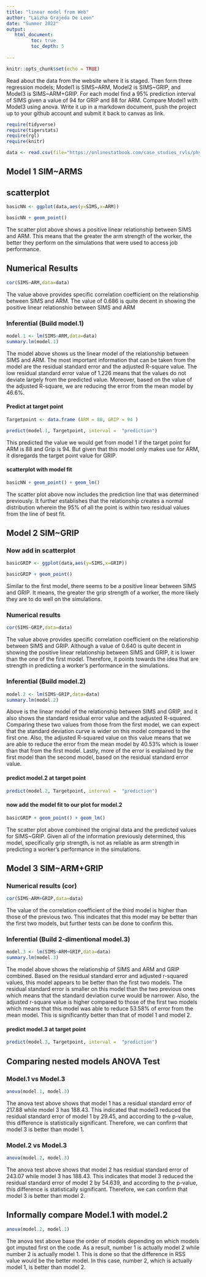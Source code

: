 ```yaml
---
title: "linear model from Web"
author: "Laizha Grajeda De Leon"
date: "Summer 2022"
output:
   html_document:
         toc: true
         toc_depth: 5
        
---
```


```r
knitr::opts_chunk$set(echo = TRUE)
```

Read about the data from the website where it is staged.  Then form three regression models; Model1 is SIMS~ARM, Model2 is SIMS~GRIP, and Model3 is SIMS~ARM+GRIP. For each model find a 95% prediction interval of SIMS given a value of 94  for GRIP and 88 for ARM. Compare Model1 with Model3 using anova. Write it up in a markdown document, push the project up to your github account and submit it back to canvas as link. 

 


```r
require(tidyverse)
require(tigerstats)
require(rgl)
require(knitr)

```

```r
data <- read.csv(file="https://onlinestatbook.com/case_studies_rvls/physical_strength/data.txt",sep="",header=TRUE)  

```

## Model 1 SIM~ARMS

## scatterplot


```r
basicNN <- ggplot(data,aes(y=SIMS,x=ARM))
```


```r
basicNN + geom_point()
```

The scatter plot above shows a positive linear relationship between SIMS and ARM. This means that the greater the arm strength of the worker, the better they perform on the simulations that were used to access job performance. 


## Numerical Results


```r
cor(SIMS~ARM,data=data)
```

The value above provides specific correlation coefficient on the relationship between SIMS and ARM. The value of 0.686 is quite decent in showing the positive linear relationshio between SIMS and ARM



### Inferential  (Build model.1)
   
```r
model.1 <- lm(SIMS~ARM,data=data)
summary.lm(model.1)
```
   
The model above shows us the linear model of the relationship between SIMS and ARM. The most important information that can be taken from the model are the residual standard error and the adjusted R-square value. The low residual 
standard error value of 1.226 means that the values do not deviate largely from the predicted value. Moreover, based on the value of the adjusted R-square, we are reducing the error from the mean model by 46.6%. 

  
#### Predict at target point

```r
Targetpoint <- data.frame (ARM = 88, GRIP = 94 )
```


```r
predict(model.1, Targetpoint, interval =  "prediction")
```

This predicted the value we would get from model 1 if the target point for ARM is 88 and Grip is 94. But given that this model only makes use for ARM, it disregards the target point value for GRIP. 


#### scatterplot with model fit
  
  

```r
basicNN + geom_point() + geom_lm()
```

The scatter plot above now includes the prediction line that was determined previously. It further establishes that the relationship creates a normal distribution wherein the 95% of all the point is within two residual values from the line of best fit. 


## Model 2 SIM~GRIP

### Now add in scatterplot

```r
basicGRIP <- ggplot(data,aes(y=SIMS,x=GRIP))
```


```r
basicGRIP + geom_point()
```

Similar to the first model, there seems to be a positive linear between SIMS and GRIP. It means, the greater the grip strength of a worker, the more likely they are to do well on the simulations.



### Numerical results 

```r
cor(SIMS~GRIP,data=data)
```

 The value above provides specific correlation coefficient on the relationship between SIMS and GRIP. Although a  value of 0.640 is quite decent in showing the positive linear relationship between SIMS and GRIP, it is lower than the one of the first model. Therefore, it points towards the idea that are strength in predicting a worker's performance in the simulations. 


### Inferential  (Build model.2)
  
 
```r
model.2 <- lm(SIMS~GRIP,data=data)
summary.lm(model.2)
```
 
 
Above is the linear model of the relationship between SIMS and GRIP, and it also shows the standard residual error value and the adjusted R-squared. Comparing these two values from those from the first model, we can expect that the standard deviation curve is wider on this model compared to the first one. Also, the adjusted R-squared value on this value means that we are able to reduce the error from the mean model by 40.53% which is lower than that from the first model. Lastly, more of the error is explained by the first model than the second model, based on the residual standard error value.
  
  
  

#### predict model.2 at target point

```r
predict(model.2, Targetpoint, interval =  "prediction")
```



#### now add the model fit to our plot for model.2
  

```r
basicGRIP + geom_point() + geom_lm()
```

The scatter plot above combined the original data and the predicted values for SIMS~GRIP. Given all of the information previously determined, this model, specifically grip strength, is not as reliable as arm strength in predicting a worker's performance in the simulations. 



## Model 3 SIM~ARM+GRIP





### Numerical results (cor)

```r
cor(SIMS~ARM+GRIP,data=data)
```

  The value of the correlation coefficient of the third model is higher than those of the previous two. This indicates that this model may be better than the first two models, but further tests can be done to confirm this. 
  

### Inferential  (Build 2-dimentional model.3)

```r
model.3 <- lm(SIMS~ARM+GRIP,data=data)
summary.lm(model.3)
```

The model above shows the relationship of SIMS and ARM and GRIP combined. Based on the residual standard error and adjusted r-squared values, this model appears to be better than the first two models. The residual standard error is smaller on this model than the two previous ones which means that the standard deviation  curve would be narrower. Also, the adjusted r-square value is higher compared to those of the first two models which means that this model was able to reduce 53.58% of error from the mean model. This is significantly better than that of model 1 and model 2. 


#### predict model.3 at target point
  

```r
predict(model.3, Targetpoint, interval =  "prediction")
```


## Comparing nested models ANOVA Test

### Model.1 vs Model.3

```r
anova(model.1, model.3)
```

The anova test above shows that model 1 has a residual standard error of 217.88 while model 3 has 188.43. This indicated that model3 reduced the residual standard error of model 1 by 29.45, and according to the p-value, this difference is statistically significant. Therefore, we can confirm that model 3 is better than model 1. 


### Model.2 vs Model.3

```r
anova(model.2, model.3)
```

The anova test above shows that model 2 has residual standard error of 243.07 while model 3 has 188.43. This indicates that model 3 reduced the residual standard error of model 2 by 54.639, and according to the p-value, this difference is statistically significant. Therefore, we can confirm that model 3 is better than model 2. 


## Informally compare Model.1 with model.2

```r
anova(model.2, model.1)
```

The anova test above base the order of models depending on which models got imputed first on the code. As a result, number 1 is actually model 2 while number 2 is actually model 1. This is done so that the difference in RSS value would be the better model. In this case, number 2, which is actually model 1, is better than model 2. 

